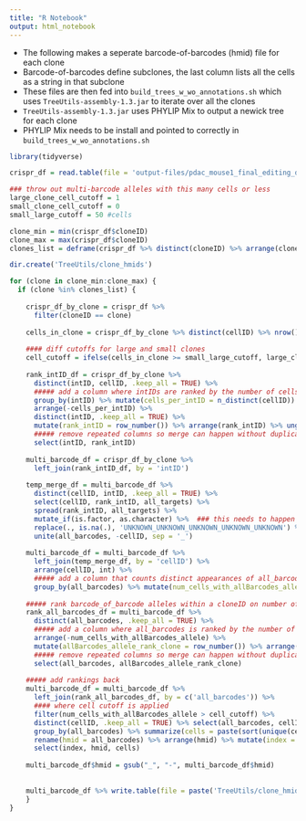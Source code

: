 ```yaml
---
title: "R Notebook"
output: html_notebook
---
```


* The following makes a seperate barcode-of-barcodes (hmid) file for each clone  
* Barcode-of-barcodes define subclones, the last column lists all the cells as a string in that subclone  
* These files are then fed into `build_trees_w_wo_annotations.sh` which uses `TreeUtils-assembly-1.3.jar` to iterate over all the clones  
* `TreeUtils-assembly-1.3.jar` uses PHYLIP Mix to output a newick tree for each clone  
* PHYLIP Mix needs to be install and pointed to correctly in `build_trees_w_wo_annotations.sh`


```r
library(tidyverse)
```


```r

crispr_df = read.table(file = 'output-files/pdac_mouse1_final_editing_data.txt', sep = '\t', header = TRUE, fill = TRUE)

```


```r

### throw out multi-barcode alleles with this many cells or less
large_clone_cell_cutoff = 1
small_clone_cell_cutoff = 0
small_large_cutoff = 50 #cells

clone_min = min(crispr_df$cloneID)
clone_max = max(crispr_df$cloneID)
clones_list = deframe(crispr_df %>% distinct(cloneID) %>% arrange(cloneID))

dir.create('TreeUtils/clone_hmids')

for (clone in clone_min:clone_max) {
  if (clone %in% clones_list) {
    
    crispr_df_by_clone = crispr_df %>% 
      filter(cloneID == clone)
    
    cells_in_clone = crispr_df_by_clone %>% distinct(cellID) %>% nrow()
    
    #### diff cutoffs for large and small clones
    cell_cutoff = ifelse(cells_in_clone >= small_large_cutoff, large_clone_cell_cutoff, small_clone_cell_cutoff)
      
    rank_intID_df = crispr_df_by_clone %>%
      distinct(intID, cellID, .keep_all = TRUE) %>%
      ##### add a column where intIDs are ranked by the number of cells that have them
      group_by(intID) %>% mutate(cells_per_intID = n_distinct(cellID)) %>% ungroup() %>%
      arrange(-cells_per_intID) %>% 
      distinct(intID, .keep_all = TRUE) %>%
      mutate(rank_intID = row_number()) %>% arrange(rank_intID) %>% ungroup() %>%
      ##### remove repeated columns so merge can happen without duplication of columns
      select(intID, rank_intID)
    
    multi_barcode_df = crispr_df_by_clone %>%
      left_join(rank_intID_df, by = 'intID')
    
    temp_merge_df = multi_barcode_df %>%
      distinct(cellID, intID, .keep_all = TRUE) %>%
      select(cellID, rank_intID, all_targets) %>%
      spread(rank_intID, all_targets) %>%
      mutate_if(is.factor, as.character) %>%  ### this needs to happen for below replacement (didnt used to be an issue)
      replace(., is.na(.), 'UNKNOWN_UNKNOWN_UNKNOWN_UNKNOWN_UNKNOWN') %>%
      unite(all_barcodes, -cellID, sep = '_')
    
    multi_barcode_df = multi_barcode_df %>%
      left_join(temp_merge_df, by = 'cellID') %>%
      arrange(cellID, int) %>%
      ##### add a column that counts distinct appearances of all_barcodes allele
      group_by(all_barcodes) %>% mutate(num_cells_with_allBarcodes_allele = n_distinct(cellID))
    
    ##### rank barcode_of_barcode alleles within a cloneID on number of cells that have it
    rank_all_barcodes_df = multi_barcode_df %>%
      distinct(all_barcodes, .keep_all = TRUE) %>%
      ##### add a column where all_barcodes is ranked by the number of cells it appears in
      arrange(-num_cells_with_allBarcodes_allele) %>% 
      mutate(allBarcodes_allele_rank_clone = row_number()) %>% arrange(allBarcodes_allele_rank_clone) %>% ungroup() %>%
      ##### remove repeated columns so merge can happen without duplication of columns
      select(all_barcodes, allBarcodes_allele_rank_clone)
    
    ##### add rankings back
    multi_barcode_df = multi_barcode_df %>%
      left_join(rank_all_barcodes_df, by = c('all_barcodes')) %>%
      #### where cell cutoff is applied
      filter(num_cells_with_allBarcodes_allele > cell_cutoff) %>%
      distinct(cellID, .keep_all = TRUE) %>% select(all_barcodes, cellID) %>%
      group_by(all_barcodes) %>% summarize(cells = paste(sort(unique(cellID)),collapse=", ")) %>%
      rename(hmid = all_barcodes) %>% arrange(hmid) %>% mutate(index = row_number()-1) %>%
      select(index, hmid, cells)
    
    multi_barcode_df$hmid = gsub("_", "-", multi_barcode_df$hmid)
    
    
    multi_barcode_df %>% write.table(file = paste('TreeUtils/clone_hmids/clone', clone, 'for_tree.txt', sep = '_'), sep = "\t", col.names = TRUE, row.names = FALSE, quote = FALSE)
    }
}

```

